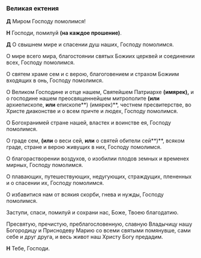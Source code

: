### Великая ектения

**Д** Миром Господу помолимся!  

**Н** Господи, помилуй **(на каждое прошение)**.  

**Д** О свышнем мире и спасении душ наших, Господу помолимся.  

О мире всего мира, благостоянии святых Божиих церквей и соединении всех, Господу помолимся.  

О святем храме сем и с верою, благоговением и страхом Божиим входящих в онь, Господу помолимся.

О Великом Господине и отце нашем, Святейшем Патриархе **(имярек),** и о господине нашем преосвященнейшем митрополите 
**(или** архиепископе, **или** епископе**) (имярек)**, честнем пресвитерстве, во Христе диаконстве и о всем причте и людех, Господу помолимся.  

О Богохранимей стране нашей, властех и воинстве ея, Господу помолимся. 

О граде сем, **(или** о веси сей, **или** о святей обители сей**)**, всяком граде, стране и верою живущих в них, Господу помолимся.

О благорастворении воздухов, о изобилии плодов земных и временех мирных, Господу помолимся.  

О плавающих, путешествующих, недугующих, страждущих, плененных и о спасении их, Господу помолимся.  

О избавитися нам от всякия скорби, гнева и нужды, Господу помолимся.  

Заступи, спаси, помилуй и сохрани нас, Боже, Твоею благодатию.  

Пресвятую, пречистую, преблагословенную, славную Владычицу нашу Богородицу и Приснодеву Марию со всеми святыми помянувше, сами себе и друг друга, и весь живот наш Христу Богу предадим.  

**Н** Тебе, Господи.